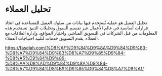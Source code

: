 # تحليل العملاء

تحليل العميل هو عملية يُستخدم فيها بيانات من سلوك العميل للمساعدة في اتخاذ قرارات أساسية في عالم الأعمال عبر تقسيم السوق وتحليلات التنبؤ. تستخدم هذه المعلومات من قبل الشركات في التسويق المباشر، واختيار المواقع، وإدارة العلاقات مع العملاء. يقدم التسويق خدمات لتلبية احتياجات العملاء.


https://faselah.com/%D8%AF%D9%84%D9%8A%D9%84%D9%83-%D8%A7%D9%84%D9%83%D8%A7%D9%85%D9%84-%D8%A5%D9%84%D9%89-%D8%AA%D8%AD%D9%84%D9%8A%D9%84-%D8%A7%D9%84%D8%B9%D9%85%D9%84%D8%A7%D8%A1/
